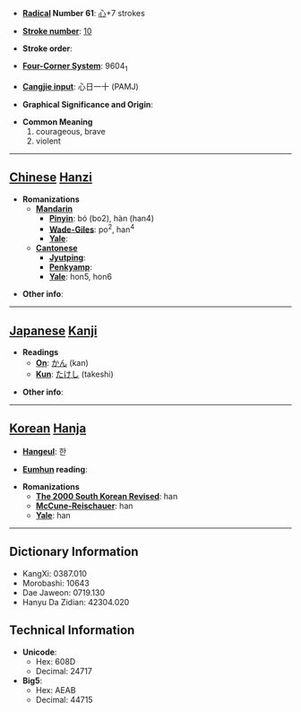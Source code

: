 * '''[[Wiktionary:Chinese radical index| Radical]] Number 61''': [[Wiktionary:Chinese radical index 心|心]]+7 strokes

* '''[[Wiktionary:Chinese total strokes index|Stroke number]]''': [[Wiktionary:Chinese total strokes index 10|10]]

* '''Stroke order''': 

* '''[[Wiktionary:Chinese four corner index|Four-Corner System]]''': 9604<sub>1</sub>

* '''[[Wiktionary:Chinese Cangjie index|Cangjie input]]''': 心日一十 (PAMJ)

* '''Graphical Significance and Origin''': 

* '''Common Meaning'''
*#courageous, brave
*# violent


----

== [[Chinese]] [[Hanzi]] ==

* '''Romanizations'''
** '''[[Mandarin]]'''
*** '''[[Pinyin]]''': bó (bo2), hàn (han4)
*** '''[[Wade-Giles]]''': po<sup>2</sup>, han<sup>4</sup>
*** '''[[Yale]]''': 
** '''[[Cantonese]]'''
*** '''[[Jyutping]]''':
*** '''[[Penkyamp]]''': 
*** '''[[Yale]]''': hon5, hon6

* '''Other info''': 

----

== [[Japanese]] [[Kanji]] ==

* '''Readings'''
** '''[[On]]''': [[かん]] (kan)
** '''[[Kun]]''': [[たけし]] (takeshi)

* '''Other info''':  

----

== [[Korean]] [[Hanja]] ==

* '''[[Hangeul]]''': 한

* '''[[Eumhun]] reading''': 

* '''Romanizations'''
** '''[[The 2000 South Korean Revised Romanization|The 2000 South Korean Revised]]''': han
** '''[[McCune-Reischauer]]''': han
** '''[[Yale]]''': han

----

== Dictionary Information ==

* KangXi: 0387.010
* Morobashi: 10643
* Dae Jaweon: 0719.130
* Hanyu Da Zidian: 42304.020

== Technical Information ==

* '''Unicode''':
** Hex: 608D
** Decimal: 24717
* '''Big5''':
** Hex: AEAB
** Decimal: 44715
